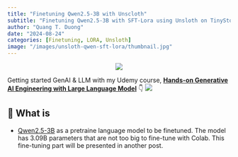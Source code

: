 ```yaml
---
title: "Finetuning Qwen2.5-3B with Unscloth"
subtitle: "Finetuning Qwen2.5-3B with SFT-Lora using Unsloth on TinyStories instruction dataset"
author: "Quang T. Duong"
date: "2024-08-24"
categories: [Finetuning, LORA, Unsloth]
image: "/images/unsloth-qwen-sft-lora/thumbnail.jpg" 
---
```


<center><img src="/images/unsloth-qwen-sft-lora/thumbnail.jpg"></center>

::: {.column-margin}
Getting started GenAI & LLM with my Udemy course, [**Hands-on Generative AI Engineering with Large Language Model**](https://www.udemy.com/course/hands-on-generative-ai-engineering-with-large-language-model/?referralCode=0775DF5DDD432646AD97&couponCode=OF83024E) 👇
<a href="https://www.udemy.com/course/hands-on-generative-ai-engineering-with-large-language-model/?referralCode=0775DF5DDD432646AD97&couponCode=OF83024E"><img src="/images/genai_course/GenAI-Course-Thumbnail-1.png" id="llm-course"></a>
:::

## 🤝 What is 

* [Qwen2.5-3B](https://huggingface.co/Qwen/Qwen2.5-3B) as a pretraine language model to be finetuned. The model has 3.09B parameters that are not too big to fine-tune with Colab. This fine-tuning part will be presented in another post.

```yaml

```


```python

```
